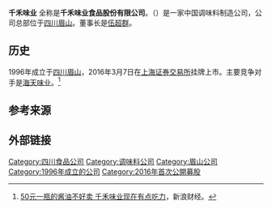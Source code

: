 {{Notability Unreferenced|time=2020-09-21T02:04:35+00:00}}
{{Infobox company
| name = 千禾味业食品股份有限公司
| name_en = Qianhe Condiment And Food Co.,Ltd
| logo = Qianhe Condiment And Food.png
| logo_size = 
| logo_caption = 
| image =          
| image_size =
| image_caption =
| former_name =
| type = [[上市公司|上市公司]]
| trading_name = 
| native_name = 
| native_name_lang = 
| other_name = 
| traded_as = {{sse|603027}}
| ISIN = 
| local_code_name= CN
| local_code = 91511400207311690E
| fate = 
| predecessor = 
| successor = 
| foundation = {{Start date and age|1996|1|31}}{{CHN}}[[四川省|四川省]][[眉山市|眉山市]]
| location = {{CHN}}[[四川省|四川省]][[眉山市|眉山市]][[东坡区|东坡区]]城南岷家渡
| locations = 
| area_served = 
| founder = 
| key_people = 
| industry = 食品制造业
| products = 
| services = 
| revenue = 
| operating_income = 
| net_income = 
| assets = 
| equity = 
| owner = 
| num_employees = 2047
| num_employees_year = 2020
| parent = 
| divisions = 
| subsid = 
| homepage = {{URL|http://www.qianhefood.com/}}
| slogan = 做放心食品，酿更好味道
| capital = 
| market_value = 
| P/E_ratio = 
| earnings_per_share = 
| net_asset_value = 
| accounting_period = 
| major_shareholder = 
| footnotes = 
}}

'''千禾味业''' 全称是'''千禾味业食品股份有限公司'''。（{{sse|603027}}）是一家中国调味料制造公司，公司总部位于[[四川|四川]][[眉山|眉山]]。董事长是[[伍超群|伍超群]]。

==历史==
1996年成立于[[四川|四川]][[眉山|眉山]]，2016年3月7日在[[上海证券交易所|上海证券交易所]]挂牌上市。主要竞争对手是[[海天味业|海天味业]]。<ref>[https://finance.sina.com.cn/chanjing/gsnews/2020-04-21/doc-iirczymi7539547.shtml 50元一瓶的酱油不好卖 千禾味业现在有点吃力]，新浪财经。</ref>

==参考来源==
{{reflist}}

==外部链接==
{{Official website|http://www.qianhefood.com/}}

[[Category:四川食品公司|Category:四川食品公司]]
[[Category:调味料公司|Category:调味料公司]]
[[Category:眉山公司|Category:眉山公司]]
[[Category:1996年成立的公司|Category:1996年成立的公司]]
[[Category:2016年首次公開募股|Category:2016年首次公開募股]]